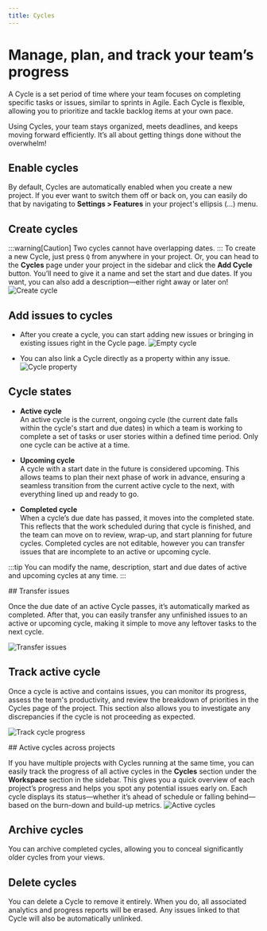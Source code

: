 ```yaml
---
title: Cycles
---
```


# Manage, plan, and track your team’s progress

A Cycle is a set period of time where your team focuses on completing specific tasks or issues, similar to sprints in Agile. Each Cycle is flexible, allowing you to prioritize and tackle backlog items at your own pace.
 
Using Cycles, your team stays organized, meets deadlines, and keeps moving forward efficiently. It’s all about getting things done without the overwhelm! 

## Enable cycles
By default, Cycles are automatically enabled when you create a new project. If you ever want to switch them off or back on, you can easily do that by navigating to **Settings > Features** in your project's ellipsis (…) menu.

## Create cycles
:::warning[Caution]
Two cycles cannot have overlapping dates.
:::
To create a new Cycle, just press `Q` from anywhere in your project. Or, you can head to the **Cycles** page under your project in the sidebar and click the **Add Cycle** button. You’ll need to give it a name and set the start and due dates. If you want, you can also add a description—either right away or later on!
![Create cycle](https://media.docs.plane.so/cycles/create-cycles.webp#center) 

## Add issues to cycles

- After you create a cycle, you can start adding new issues or bringing in existing issues right in the Cycle page. 
![Empty cycle](https://media.docs.plane.so/cycles/cycle-empty-state.webp#center)

- You can also link a Cycle directly as a property within any issue.
![Cycle property](https://media.docs.plane.so/cycles/cycle-property.webp#center)


## Cycle states

- **Active cycle**  
An active cycle is the current, ongoing cycle (the current date falls within the cycle's start and due dates) in which a team is working to complete a set of tasks or user stories within a defined time period. Only one cycle can be active at a time.

- **Upcoming cycle**  
A cycle with a start date in the future is considered upcoming. This allows teams to plan their next phase of work in advance, ensuring a seamless transition from the current active cycle to the next, with everything lined up and ready to go.

- **Completed cycle**  
When a cycle’s due date has passed, it moves into the completed state. This reflects that the work scheduled during that cycle is finished, and the team can move on to review, wrap-up, and start planning for future cycles. Completed cycles are not editable, however you can transfer issues that are incomplete to an active or upcoming cycle.

:::tip
You can modify the name, description, start and due dates of active and upcoming cycles at any time.
:::

<div className="tag-wrapper">
 ## Transfer issues
<Tags 
  tags={[ 
    { name: "Pro", additionalClass: "pro" }
  ]} 
 />
</div>

Once the due date of an active Cycle passes, it’s automatically marked as completed. After that, you can easily transfer any unfinished issues to an active or upcoming cycle, making it simple to move any leftover tasks to the next cycle.

![Transfer issues](https://media.docs.plane.so/cycles/transfer-issues.webp#center)

## Track active cycle

Once a cycle is active and contains issues, you can monitor its progress, assess the team's productivity, and review the breakdown of priorities in the Cycles page of the project. This section also allows you to investigate any discrepancies if the cycle is not proceeding as expected.

![Track cycle progress](https://media.docs.plane.so/cycles/track-cycle-progress.webp#center)

<div className="tag-wrapper">
## Active cycles across projects
<Tags 
  tags={[ 
    { name: "Pro", additionalClass: "pro" }
  ]} 
 />
</div>

If you have multiple projects with Cycles running at the same time, you can easily track the progress of all active cycles in the **Cycles** section under the **Workspace** section in the sidebar. This gives you a quick overview of each project’s progress and helps you spot any potential issues early on. Each cycle displays its status—whether it’s ahead of schedule or falling behind—based on the burn-down and build-up metrics.
![Active cycles](https://media.docs.plane.so/cycles/active-cycles-across-projects.webp#center)

## Archive cycles
You can archive completed cycles, allowing you to conceal significantly older cycles from your views.


## Delete cycles
You can delete a Cycle to remove it entirely. When you do, all associated analytics and progress reports will be erased. Any issues linked to that Cycle will also be automatically unlinked.